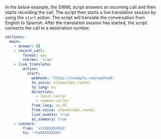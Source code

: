 In the below example, the SWML script answers an incoming call and then starts recording the call.
The script then starts a live translation session by using the `start` action. The script will translate the conversation from English to Spanish.
After the translation session has started, the script connects the call to a destination number.

```yaml andJson
sections:
  main:
    - answer: {}
    - record_call:
        format: wav
        stereo: 'true'
    - live_translate:
        action:
          start:
            webhook: 'https://example.com/webhook'
            to_voice: elevenlabs.rachel
            to_lang: es
            direction:
              - local-caller
              - remote-caller
            from_lang: en-US
            from_voice: elevenlabs.rachel
            live_events: true
            ai_summary: true
    - connect:
        from: '+1XXXXXXXXXX'
        to: '+1XXXXXXXXXX'
```